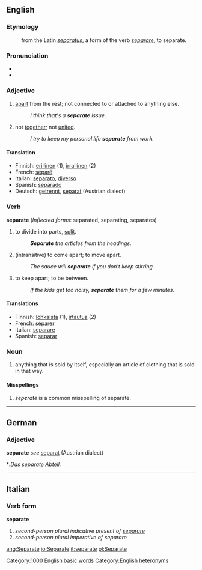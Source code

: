 ==English==
===Etymology===
:from the Latin ''[[separatus]]'', a form of the verb ''[[separare]]'', to separate.

===Pronunciation===
*{{audio|en-us-separate-adj.ogg|Audio (US), adjective}}
*{{audio|en-us-separate-verb.ogg|Audio (US)}}

===Adjective===
#[[apart]] from the rest; not connected to or attached to anything else.
#:''I think that's a '''separate''' issue.''
#not [[together]]; not [[united]].
#:''I try to keep my personal life '''separate''' from work.''

====Translation====
*Finnish: [[erillinen]] (1), [[irrallinen]] (2)
*French: [[séparé]]
*Italian: [[separato]], [[diverso]]
*Spanish: [[separado]]
*Deutsch: [[trennen|getrennt]], [[separat]] (Austrian dialect)

===Verb===
'''separate''' (''Inflected forms'': separated, separating, separates)
#to divide into parts, [[split]].
#:'''''Separate''' the articles from the headings.''
#(intransitive) to come apart; to move apart.
#:''The sauce will '''separate''' if you don't keep stirring.''
#to keep apart; to be between.
#:''If the kids get too noisy, '''separate''' them for a few minutes.''

====Translations====

*Finnish: [[lohkaista]] (1), [[irtautua]] (2)
*French: [[séparer]]
*Italian: [[separare]]
*Spanish: [[separar]]

===Noun===
#anything that is sold by itself, especially an article of clothing that is sold in that way.

====Misspellings====

# ''sep'''''e'''''rate'' is a common misspelling of separate.

----


==German==
===Adjective===
'''separate''' ''see'' [[separat]] (Austrian dialect)
*:''Das separate Abteil.''
----
==Italian==
===Verb form===
'''separate'''

# ''second-person plural indicative present of [[separare]]''
# ''second-person plural imperative of separare''

[[Category:1000 English basic words]]

[[Category:English heteronyms]]

[[ang:Separate]]
[[io:Separate]]
[[it:separate]]
[[pl:Separate]]